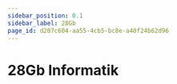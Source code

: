 ```yaml
---
sidebar_position: 0.1
sidebar_label: 28Gb
page_id: d207c604-aa55-4cb5-bc8e-a40f24b62d96
---
```




# 28Gb Informatik

<Directory name="Notizen" id="b2ace971-e9ba-43dd-9190-2955fb7f89ca" />
<Tabs queryString="semester">
    <TabItem label="Semester 2" value="s2" default>
        <TabItem label="Doppellektion">
            <SemesterTable
                header={['Datum', 'Thema', 'Inhalt']}
                compact
                selectable
                rows={fs2025}
                order={SortTimeTableByDate()}
            />
        </TabItem>
    </TabItem>
    <TabItem label="Semester 1" value="s1">
        <Tabs >
            <TabItem label="Einzellektion" value="gym1-hs-theorie">
                <SemesterTable
                    header={['Datum', 'Thema', 'Inhalt']}
                    compact
                    selectable
                    rows={hs2024}
                    order={SortTimeTableByDate()}
                />
            </TabItem>
            <TabItem label="Praktikum" value="gym1-hs-praktikum">
                <SemesterTable
                    header={['Datum', 'Halbklasse', 'Thema', 'Inhalt']}
                    compact
                    selectable
                    rows={hk2024}
                    order={SortTimeTableByDate()}
                />
            </TabItem>
        </Tabs>
    </TabItem>
</Tabs>
